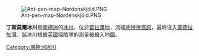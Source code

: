 {{unreferenced|time=2013-10-27T05:40:26+00:00}}
[[Image:Ant-pen-map-Nordenskjöld.PNG|thumb]]

{{coord|64|22|S|59|59|W|type:glacier|display=title}}

'''丁斯莫爾冰川'''是[[南極洲|南極洲]]的[[冰川|冰川]]，位於[[葛拉漢地|葛拉漢地]]，流經[[底特律高原|底特律高原]]，最終注入[[蒙德拉加灣|蒙德拉加灣]]，該冰川根據[[英國|英國]]探險隊的測量被繪入地圖。

{{DEFAULTSORT:Dinsmoor Glacier}}
[[Category:南極洲冰川|Category:南極洲冰川]]


{{NordenskjöldCoast-geo-stub}}